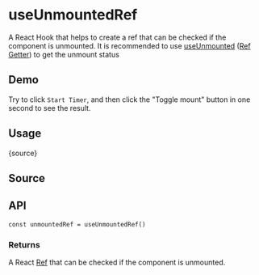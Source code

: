 # useUnmountedRef


<HooksType category="Lifecycle" />

A React Hook that helps to create a ref that can be checked if the component is unmounted. It is recommended to use [useUnmounted](/reference/use-unmounted) ([Ref Getter](/docs/features/ref-getter)) to get the unmount status

## Demo

Try to click `Start Timer`, and then click the "Toggle mount" button in one second to see the result.


<App />

## Usage


<RawCode>{source}</RawCode>

## Source


<Source />

## API

```tsx
const unmountedRef = useUnmountedRef()
```

### Returns

A React [Ref](https://react.dev/learn/referencing-values-with-refs) that can be checked if the component is unmounted.
